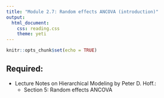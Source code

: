 ```yaml
---
title: "Module 2.7: Random effects ANCOVA (introduction)"
output: 
  html_document:
    css: reading.css
    theme: yeti
---
```


```r
knitr::opts_chunk$set(echo = TRUE)
```



## Required:

- Lecture Notes on Hierarchical Modeling by Peter D. Hoff.:
    + Section 5: Random effects ANCOVA
    
<!-- - [A First Course in Bayesian Statistical Methods](https://find.library.duke.edu/catalog/DUKE004968562) by Peter D. Hoff.: -->
<!--     + Section 8.5: Hierarchical modeling of means and variances -->
<!--     + Section 8.6: Discussion and further references -->

<!-- ## Optional: -->

<!-- - [Bayesian Data Analysis (Third Edition)](http://www.amazon.com/Bayesian-Analysis-Chapman-Statistical-Science/dp/1439840954/) by Andrew Gelman, John Carlin, Hal Stern, David Dunson, Aki Vehtari, and Donald Rubin.: -->
<!--     + Section 5.3: Fully Bayesian analysis of conjugate hierarchical models -->
<!--     + Section 5.4: Estimating exchangeable parameters for a normal model -->
<!--     + Section 5.5: Example: parallel experiments in eight schools -->
<!--     + Section 5.7: Weakly informative priors for hierarchical variance parameters -->